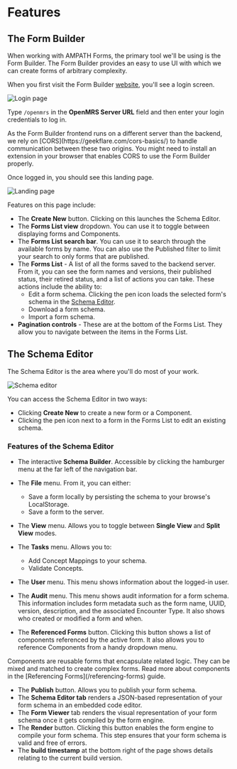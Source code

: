 
# Features

## The Form Builder

When working with AMPATH Forms, the primary tool we'll be using is the Form Builder. The Form Builder provides an easy to use UI with which we can create forms of arbitrary complexity.

When you first visit the Form Builder [website](https://openmrs-spa.org/formbuilder/#/login), you'll see a login screen.

![Login page](/screens/login.png)

Type `/openmrs` in the **OpenMRS Server URL** field and then enter your login credentials to log in.

<Callout emoji="ℹ️" type="warning">
  As the Form Builder frontend runs on a different server than the backend, we
  rely on [CORS](https://geekflare.com/cors-basics/) to handle communication
  between these two origins. You might need to install an extension in your
  browser that enables CORS to use the Form Builder properly.
</Callout>

Once logged in, you should see this landing page.

![Landing page](/screens/forms-list.png)

Features on this page include:

- The **Create New** button. Clicking on this launches the Schema Editor.
- The **Forms List view** dropdown. You can use it to toggle between displaying forms and Components.
- The **Forms List search bar**. You can use it to search through the available forms by name. You can also use the Published filter to limit your search to only forms that are published.
- The **Forms List** - A list of all the forms saved to the backend server. From it, you can see the form names and versions, their published status, their retired status, and a list of actions you can take. These actions include the ability to:
  - Edit a form schema. Clicking the pen icon loads the selected form's schema in the [Schema Editor](#the-schema-editor).
  - Download a form schema.
  - Import a form schema.
- **Pagination controls** - These are at the bottom of the Forms List. They allow you to navigate between the items in the Forms List.

## The Schema Editor

The Schema Editor is the area where you'll do most of your work.

![Schema editor](/screens/schema-editor.png)

You can access the Schema Editor in two ways:

- Clicking **Create New** to create a new form or a Component.
- Clicking the pen icon next to a form in the Forms List to edit an existing schema.

### Features of the Schema Editor

- The interactive **Schema Builder**. Accessible by clicking the hamburger menu at the far left of the navigation bar.
- The **File** menu. From it, you can either:

  - Save a form locally by persisting the schema to your browse's LocalStorage.
  - Save a form to the server.

- The **View** menu. Allows you to toggle between **Single View** and **Split View** modes.
- The **Tasks** menu. Allows you to:

  - Add Concept Mappings to your schema.
  - Validate Concepts.

- The **User** menu. This menu shows information about the logged-in user.
- The **Audit** menu. This menu shows audit information for a form schema. This information includes form metadata such as the form name, UUID, version, description, and the associated Encounter Type. It also shows who created or modified a form and when.
- The **Referenced Forms** button. Clicking this button shows a list of components referenced by the active form. It also allows you to reference Components from a handy dropdown menu.

<Callout emoji="ℹ️">
  Components are reusable forms that encapsulate related logic. They can be
  mixed and matched to create complex forms. Read more about components in the
  [Referencing Forms](/referencing-forms) guide.
</Callout>

- The **Publish** button. Allows you to publish your form schema.
- The **Schema Editor tab** renders a JSON-based representation of your form schema in an embedded code editor.
- The **Form Viewer** tab renders the visual representation of your form schema once it gets compiled by the form engine.
- The **Render** button. Clicking this button enables the form engine to compile your form schema. This step ensures that your form schema is valid and free of errors.
- The **build timestamp** at the bottom right of the page shows details relating to the current build version.
